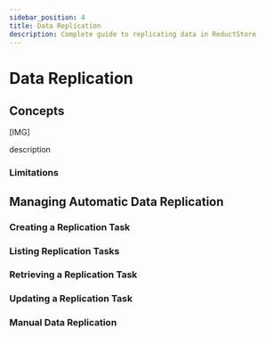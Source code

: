 ```yaml
---
sidebar_position: 4
title: Data Replication
description: Complete guide to replicating data in ReductStore
---
```



<head>
    <link rel="canonical" href="https://www.reduct.store/docs/guides/data-replication"/>
</head>

# Data Replication

## Concepts

[IMG]

description

### Limitations


## Managing Automatic Data Replication

### Creating a Replication Task

### Listing Replication Tasks

### Retrieving a Replication Task

### Updating a Replication Task


### Manual Data Replication
